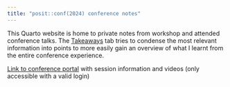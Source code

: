 ```yaml
---
title: "posit::conf(2024) conference notes"
---
```


This Quarto website is home to private notes from workshop and attended conference talks. The [Takeaways](conference_talks/whats_new.qmd) tab tries to condense the most relevant information into points to more easily gain an overview of what I learnt from the entire conference experience.

[Link to conference portal](https://reg.conf.posit.co/flow/posit/positconf24/reg/login) with session information and videos (only accessible with a valid login)